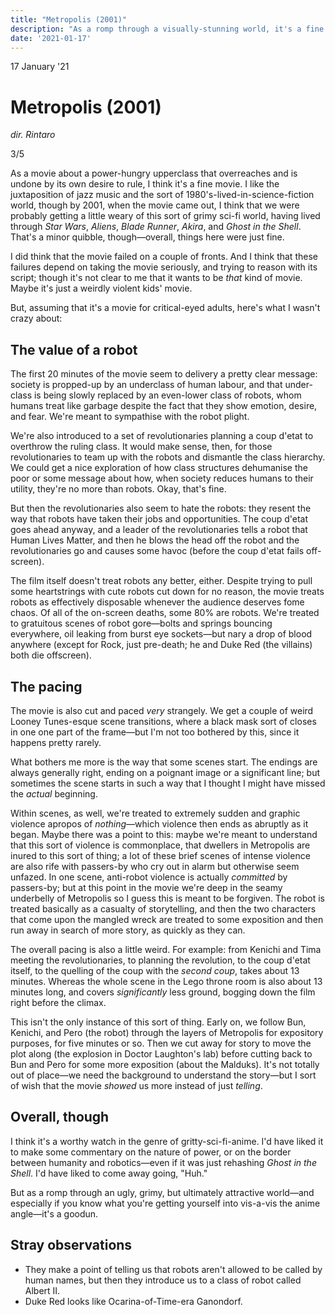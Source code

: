```yaml
---
title: "Metropolis (2001)"
description: "As a romp through a visually-stunning world, it's a fine film, but don't expect any poignant messages by the end. 3/5"
date: '2021-01-17'
---
```



<Date>
  17 January '21
</Date>

# Metropolis (2001)

_dir. Rintaro_

3/5

As a movie about a power-hungry upperclass that overreaches and is undone by its own desire to rule, I think it's a fine movie. I like the juxtaposition of jazz music and the sort of 1980's-lived-in-science-fiction world, though by 2001, when the movie came out, I think that we were probably getting a little weary of this sort of grimy sci-fi world, having lived through _Star Wars_, _Aliens_, _Blade Runner_, _Akira_, and _Ghost in the Shell_. That's a minor quibble, though&mdash;overall, things here were just fine.

I did think that the movie failed on a couple of fronts. And I think that these failures depend on taking the movie seriously, and trying to reason with its script; though it's not clear to me that it wants to be _that_ kind of movie. Maybe it's just a weirdly violent kids' movie.

But, assuming that it's a movie for critical-eyed adults, here's what I wasn't crazy about:

## The value of a robot
The first 20 minutes of the movie seem to delivery a pretty clear message: society is propped-up by an underclass of human labour, and that under-class is being slowly replaced by an even-lower class of robots, whom humans treat like garbage despite the fact that they show emotion, desire, and fear. We're meant to sympathise with the robot plight.

We're also introduced to a set of revolutionaries planning a coup d'etat to overthrow the ruling class. It would make sense, then, for those revolutionaries to team up with the robots and dismantle the class hierarchy. We could get a nice exploration of how class structures dehumanise the poor or some message about how, when society reduces humans to their utility, they're no more than robots. Okay, that's fine.

But then the revolutionaries also seem to hate the robots: they resent the way that robots have taken their jobs and opportunities. The coup d'etat goes ahead anyway, and a leader of the revolutionaries tells a robot that Human Lives Matter, and then he blows the head off the robot and the revolutionaries go and causes some havoc (before the coup d'etat fails off-screen).

The film itself doesn't treat robots any better, either. Despite trying to pull some heartstrings with cute robots cut down for no reason, the movie treats robots as effectively disposable whenever the audience deserves fome chaos. Of all of the on-screen deaths, some 80% are robots. We're treated to gratuitous scenes of robot gore&mdash;bolts and springs bouncing everywhere, oil leaking from burst eye sockets&mdash;but nary a drop of blood anywhere (except for Rock, just pre-death; he and Duke Red (the villains) both die offscreen).

## The pacing
The movie is also cut and paced _very_ strangely. We get a couple of weird Looney Tunes-esque scene transitions, where a black mask sort of closes in one one part of the frame&mdash;but I'm not too bothered by this, since it happens pretty rarely.

What bothers me more is the way that some scenes start. The endings are always generally right, ending on a poignant image or a significant line; but sometimes the scene starts in such a way that I thought I might have missed the _actual_ beginning.

Within scenes, as well, we're treated to extremely sudden and graphic violence apropos of _nothing_&mdash;which violence then ends as abruptly as it began. Maybe there was a point to this: maybe we're meant to understand that this sort of violence is commonplace, that dwellers in Metropolis are inured to this sort of thing; a lot of these brief scenes of intense violence are also rife with passers-by who cry out in alarm but otherwise seem unfazed. In one scene, anti-robot violence is actually _committed_ by passers-by; but at this point in the movie we're deep in the seamy underbelly of Metropolis so I guess this is meant to be forgiven. The robot is treated basically as a casualty of storytelling, and then the two characters that come upon the mangled wreck are treated to some exposition and then run away in search of more story, as quickly as they can.

The overall pacing is also a little weird. For example: from Kenichi and Tima meeting the revolutionaries, to planning the revolution, to the coup d'etat itself, to the quelling of the coup with the _second coup_, takes about 13 minutes. Whereas the whole scene in the Lego throne room is also about 13 minutes long, and covers _significantly_ less ground, bogging down the film right before the climax.

This isn't the only instance of this sort of thing. Early on, we follow Bun, Kenichi, and Pero (the robot) through the layers of Metropolis for expository purposes, for five minutes or so. Then we cut away for story to move the plot along (the explosion in Doctor Laughton's lab) before cutting back to Bun and Pero for some more exposition (about the Malduks). It's not totally out of place&mdash;we need the background to understand the story&mdash;but I sort of wish that the movie _showed_ us more instead of just _telling_.

## Overall, though
I think it's a worthy watch in the genre of gritty-sci-fi-anime. I'd have liked it to make some commentary on the nature of power, or on the border between humanity and robotics&mdash;even if it was just rehashing _Ghost in the Shell_. I'd have liked to come away going, "Huh."

But as a romp through an ugly, grimy, but ultimately attractive world&mdash;and especially if you know what you're getting yourself into vis-a-vis the anime angle&mdash;it's a goodun.

## Stray observations
- They make a point of telling us that robots aren't allowed to be called by human names, but then they introduce us to a class of robot called Albert II.
- Duke Red looks like Ocarina-of-Time-era Ganondorf.